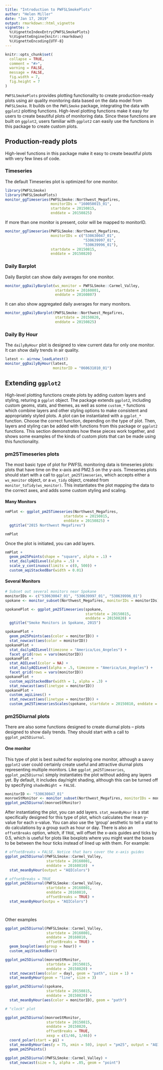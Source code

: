 ```yaml
---
title: "Introduction to PWFSLSmokePlots"
author: "Helen Miller"
date: "Jan 17, 2019"
output: rmarkdown::html_vignette
vignette: >
  %\VignetteIndexEntry{PWFSLSmokePlots}
  %\VignetteEngine{knitr::rmarkdown}
  %\VignetteEncoding{UTF-8}
---
```


```r
knitr::opts_chunk$set(
  collapse = TRUE,
  comment = "#>",
  warning = FALSE,
  message = FALSE,
  fig.width = 7,
  fig.height = 7
)
```

`PWFSLSmokePlots` provides plotting functionality to create production-ready plots using air quality monitoring
data based on the data model from `PWFSLSmoke`. It builds on the `PWFLSmoke` package, integrating the data
with `ggplot2` plotting functions. High-level plotting functions make it easy for users to create beautiful 
plots of monitoring data. Since these functions are built on `ggplot2`, users familiar with `ggplot2` can easily 
use the functions in this package to create custom plots. 

## Production-ready plots

High-level functions in this package make it easy to create beautiful plots with very few lines of code. 

### Timeseries

The default Timeseries plot is optimized for one monitor. 

```r
library(PWFSLSmoke)
library(PWFSLSmokePlots)
monitor_ggTimeseries(PWFSLSmoke::Northwest_Megafires, 
                     monitorIDs = "160050015_01",
                     startdate = 20150815,
                     enddate = 20150825)
```

If more than one monitor is present, color will be mapped to monitorID. 

```r
monitor_ggTimeseries(PWFSLSmoke::Northwest_Megafires,
                     monitorIDs = c("530630047_01", 
                                    "530639997_01", 
                                    "530639996_01"),
                     startdate = 20150815,
                     enddate = 20150820)
```

### Daily Barplot

Daily Barplot can show daily averages for one monitor. 

```r
monitor_ggDailyBarplot(ws_monitor = PWFSLSmoke::Carmel_Valley,
                       startdate = 20160801,
                       enddate = 20160807)
```

It can also show aggregated daily averages for many monitors.

```r
monitor_ggDailyBarplot(PWFSLSmoke::Northwest_Megafires,
                       startdate = 20150820, 
                       enddate = 20150825)
```

### Daily By Hour

The `dailyByHour` plot is designed to view current data for only one monitor. It can show daily trends in air quality.

```r
latest <- airnow_loadLatest()
monitor_ggDailyByHour(latest,
                      monitorID = "060631010_01")
```


## Extending `ggplot2`

High-level plotting functions create plots by adding custom layers and styling, returing a `ggplot` object. 
The package extends `ggplot2`, including custom geoms, stats, and themes, as well as some `custom_*` functions
which combine layers and other styling options to make consistent and appropriately styled plots. A plot can
be instantiated with a `ggplot_*` function. Choose the correct function, depending on the type of plot. Then,
layers and styling can be added with functions from this package or `ggplot2` functions. This section demonstrates
how these pieces work together, and shows some examples of the kinds of custom plots that can be made using this functionality. 

### pm25Timeseries plots

The most basic type of plot for PWFSL monitoring data is timeseries plots: plots that have time on the x-axis
and PM2.5 on the y-axis. Timeseries plots should start with a call to `ggplot_pm25Timeseries`, which accepts
either a `ws_monitor` object, or a `ws_tidy` object, created from `monitor_toTidy(ws_monitor)`. This 
instantiates the plot mapping the data to the correct axes, and adds some custom styling and scaling. 


#### Many Monitors

```r
nmPlot <- ggplot_pm25Timeseries(Northwest_Megafires,
                           startdate = 20150815,
                           enddate = 20150825) + 
  ggtitle("2015 Northwest Megafires")

nmPlot
```

Once the plot is initiated, you can add layers.

```r
nmPlot + 
  geom_pm25Points(shape = "square", alpha = .1) + 
  stat_dailyAQILevel(alpha = .5) + 
  scale_y_continuous(limits = c(0, 500)) +
  custom_aqiStackedBar(width = 0.01)
```

#### Several Monitors

```r
# Subset out several monitors near Spokane
monitorIDs <- c("530630047_01", "530639997_01", "530639996_01")
spokane <- monitor_subset(Northwest_Megafires, monitorIDs = monitorIDs)

spokanePlot <- ggplot_pm25Timeseries(spokane,
                                     startdate = 20150815,
                                     enddate = 20150820) +
  ggtitle("Smoke Monitors in Spokane, 2015")

spokanePlot + 
  geom_pm25Points(aes(color = monitorID)) + 
  stat_nowcast(aes(color = monitorID))
spokanePlot + 
  stat_dailyAQILevel(timezone = "America/Los_Angeles") + 
  facet_grid(rows = vars(monitorID))
spokanePlot + 
  stat_AQILevel(color = NA) + 
  stat_dailyAQILevel(alpha = .5, timezone = "America/Los_Angeles") + 
  facet_grid(rows = vars(monitorID)) 
spokanePlot + 
  custom_aqiStackedBar(width = 1, alpha = .3) + 
  stat_nowcast(aes(linetype = monitorID))
spokanePlot + 
  custom_aqiLines() + 
  stat_nowcast(aes(linetype = monitorID)) + 
  custom_pm25TimeseriesScales(spokane, startdate = 20150810, enddate = 20150820) 

```

### pm25Diurnal plots

There are also some functions designed to create diurnal plots -- plots designed to show daily trends. They should start with a call to 
`ggplot_pm25Diurnal`. 

#### One monitor
This type of plot is best suited for exploring one monitor, although a savvy `ggplot2` user could certainly create useful and attractive 
diurnal plots representing multiple monitors. Like `ggplot_pm25Timeseries`, `ggplot_pm25Diurnal` simply instantiates the plot without adding
any layers yet. By default, it includes day/night shading, although this can be turned off by specifying `shadedNight = FALSE`. 

```r
monitorID <- "530630047_01"
monroeStMonitor <- monitor_subset(Northwest_Megafires, monitorIDs = monitorID)
ggplot_pm25Diurnal(monroeStMonitor)
```

After instantiating the plot, you can add layers. `stat_meanByHour` is a stat specifically designed for this type of plot, which 
calculates the mean y-value for each x-value. You can also use the 'group' aesthetic to tell a stat to do calculations by a group
such as hour or day. There is also an `offsetBreaks` option, which, if `TRUE`, will offset the x-axis guides and ticks by 0.5, which 
is useful for plots like boxplots where you might want the boxes to be between the hour ticks instead of lined up with them. For example: 

```r
# offsetBreaks = FALSE. Notice that bars cover the x-axis guides
ggplot_pm25Diurnal(PWFSLSmoke::Carmel_Valley, 
                   startdate = 20160801, 
                   enddate = 20160810)  + 
  stat_meanByHour(output = "AQIColors")

# offsetBreaks = TRUE
ggplot_pm25Diurnal(PWFSLSmoke::Carmel_Valley,
                   startdate = 20160801, 
                   enddate = 20160810,
                   offsetBreaks = TRUE) + 
  stat_meanByHour(outpu = "AQIColors")

  
```

Other examples
```r

ggplot_pm25Diurnal(PWFSLSmoke::Carmel_Valley,
                   startdate = 20160801, 
                   enddate = 20160810,
                   offsetBreaks = TRUE) +
  geom_boxplot(aes(group = hour)) +
  custom_aqiStackedBar()

ggplot_pm25Diurnal(monroeStMonitor,
                   startdate = 20150815,
                   enddate = 20150820) + 
  stat_nowcast(aes(color = day), geom = "path", size = 1) + 
  stat_meanByHour(geom = "line", size = 3) 

ggplot_pm25Diurnal(spokane, 
                   startdate = 20150815,
                   enddate = 20150820) +
  stat_meanByHour(aes(color = monitorID), geom = "path")

# "clock" plot

ggplot_pm25Diurnal(monroeStMonitor,
                   startdate = 20150815,
                   enddate = 20150820,
                   offsetBreaks = TRUE,
                   xexp = c(1/46, 1/46)) + 
  coord_polar(start = pi) + 
  stat_meanByHour(aes(y = 75, xmin = 50), input = "pm25", output = "AQIColors", width = 1, color = adjustcolor("black", .2)) +
  geom_pm25Points()

ggplot_pm25Diurnal(PWFSLSmoke::Carmel_Valley) +
  stat_nowcast(size = 5, alpha = .05, geom = "point")
```

